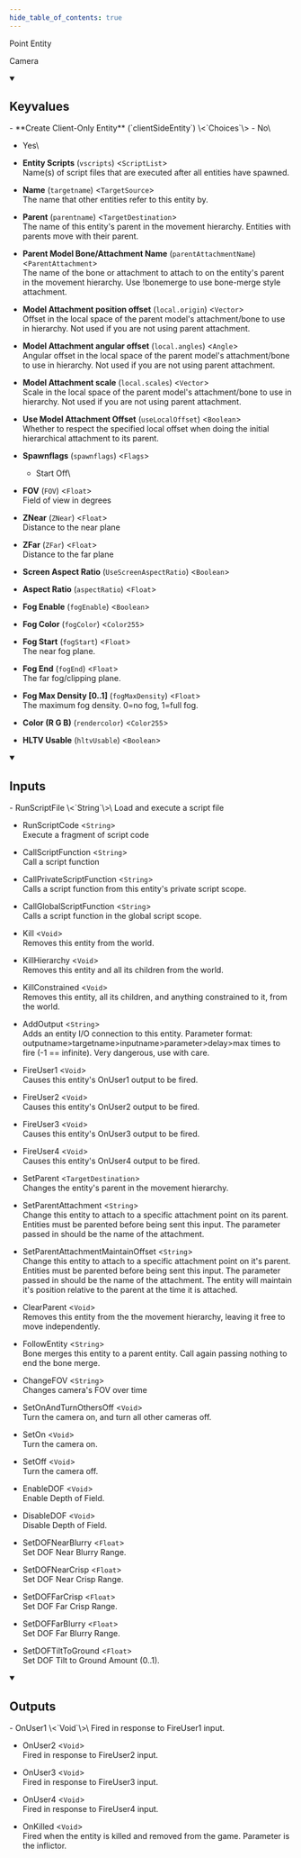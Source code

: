 ```yaml
---
hide_table_of_contents: true
---
```


<!---
!!!!!!
THIS PAGE IS AUTOGENERATED FROM GAME FGD DEFINITIONS!
DO NOT EDIT MANUALLY!
!!!!!!

In order to make edits, you can make an annotation file in /fgd_dump_overrides
-->


Point Entity

Camera

<details open>
<summary><h2>Keyvalues</h2></summary>
- **Create Client-Only Entity** (`clientSideEntity`) \<`Choices`\>
  - No\
    
  - Yes\
    


- **Entity Scripts** (`vscripts`) \<`ScriptList`\>\
Name(s) of script files that are executed after all entities have spawned.

- **Name** (`targetname`) \<`TargetSource`\>\
The name that other entities refer to this entity by.

- **Parent** (`parentname`) \<`TargetDestination`\>\
The name of this entity's parent in the movement hierarchy. Entities with parents move with their parent.

- **Parent Model Bone/Attachment Name** (`parentAttachmentName`) \<`ParentAttachment`\>\
The name of the bone or attachment to attach to on the entity's parent in the movement hierarchy. Use !bonemerge to use bone-merge style attachment.

- **Model Attachment position offset** (`local.origin`) \<`Vector`\>\
Offset in the local space of the parent model's attachment/bone to use in hierarchy. Not used if you are not using parent attachment.

- **Model Attachment angular offset** (`local.angles`) \<`Angle`\>\
Angular offset in the local space of the parent model's attachment/bone to use in hierarchy. Not used if you are not using parent attachment.

- **Model Attachment scale** (`local.scales`) \<`Vector`\>\
Scale in the local space of the parent model's attachment/bone to use in hierarchy. Not used if you are not using parent attachment.

- **Use Model Attachment Offset** (`useLocalOffset`) \<`Boolean`\>\
Whether to respect the specified local offset when doing the initial hierarchical attachment to its parent.

- **Spawnflags** (`spawnflags`) \<`Flags`\>
  - Start Off\
    


- **FOV** (`FOV`) \<`Float`\>\
Field of view in degrees

- **ZNear** (`ZNear`) \<`Float`\>\
Distance to the near plane

- **ZFar** (`ZFar`) \<`Float`\>\
Distance to the far plane

- **Screen Aspect Ratio** (`UseScreenAspectRatio`) \<`Boolean`\>

- **Aspect Ratio** (`aspectRatio`) \<`Float`\>

- **Fog Enable** (`fogEnable`) \<`Boolean`\>

- **Fog Color** (`fogColor`) \<`Color255`\>

- **Fog Start** (`fogStart`) \<`Float`\>\
The near fog plane.

- **Fog End** (`fogEnd`) \<`Float`\>\
The far fog/clipping plane.

- **Fog Max Density [0..1]** (`fogMaxDensity`) \<`Float`\>\
The maximum fog density. 0=no fog, 1=full fog.

- **Color (R G B)** (`rendercolor`) \<`Color255`\>

- **HLTV Usable** (`hltvUsable`) \<`Boolean`\>


 </details>
<details open>
<summary><h2>Inputs</h2></summary>
- RunScriptFile \<`String`\>\
Load and execute a script file

- RunScriptCode \<`String`\>\
Execute a fragment of script code

- CallScriptFunction \<`String`\>\
Call a script function

- CallPrivateScriptFunction \<`String`\>\
Calls a script function from this entity's private script scope.

- CallGlobalScriptFunction \<`String`\>\
Calls a script function in the global script scope.

- Kill \<`Void`\>\
Removes this entity from the world.

- KillHierarchy \<`Void`\>\
Removes this entity and all its children from the world.

- KillConstrained \<`Void`\>\
Removes this entity, all its children, and anything constrained to it, from the world.

- AddOutput \<`String`\>\
Adds an entity I/O connection to this entity. Parameter format: outputname&gt;targetname>inputname&gt;parameter&gt;delay&gt;max times to fire (-1 == infinite). Very dangerous, use with care.

- FireUser1 \<`Void`\>\
Causes this entity's OnUser1 output to be fired.

- FireUser2 \<`Void`\>\
Causes this entity's OnUser2 output to be fired.

- FireUser3 \<`Void`\>\
Causes this entity's OnUser3 output to be fired.

- FireUser4 \<`Void`\>\
Causes this entity's OnUser4 output to be fired.

- SetParent \<`TargetDestination`\>\
Changes the entity's parent in the movement hierarchy.

- SetParentAttachment \<`String`\>\
Change this entity to attach to a specific attachment point on its parent. Entities must be parented before being sent this input. The parameter passed in should be the name of the attachment.

- SetParentAttachmentMaintainOffset \<`String`\>\
Change this entity to attach to a specific attachment point on it's parent. Entities must be parented before being sent this input. The parameter passed in should be the name of the attachment. The entity will maintain it's position relative to the parent at the time it is attached.

- ClearParent \<`Void`\>\
Removes this entity from the the movement hierarchy, leaving it free to move independently.

- FollowEntity \<`String`\>\
Bone merges this entity to a parent entity. Call again passing nothing to end the bone merge.

- ChangeFOV \<`String`\>\
Changes camera's FOV over time

- SetOnAndTurnOthersOff \<`Void`\>\
Turn the camera on, and turn all other cameras off.

- SetOn \<`Void`\>\
Turn the camera on.

- SetOff \<`Void`\>\
Turn the camera off.

- EnableDOF \<`Void`\>\
Enable Depth of Field.

- DisableDOF \<`Void`\>\
Disable Depth of Field.

- SetDOFNearBlurry \<`Float`\>\
Set DOF Near Blurry Range.

- SetDOFNearCrisp \<`Float`\>\
Set DOF Near Crisp Range.

- SetDOFFarCrisp \<`Float`\>\
Set DOF Far Crisp Range.

- SetDOFFarBlurry \<`Float`\>\
Set DOF Far Blurry Range.

- SetDOFTiltToGround \<`Float`\>\
Set DOF Tilt to Ground Amount (0..1).


 </details>
<details open>
<summary><h2>Outputs</h2></summary>
- OnUser1 \<`Void`\>\
Fired in response to FireUser1 input.

- OnUser2 \<`Void`\>\
Fired in response to FireUser2 input.

- OnUser3 \<`Void`\>\
Fired in response to FireUser3 input.

- OnUser4 \<`Void`\>\
Fired in response to FireUser4 input.

- OnKilled \<`Void`\>\
Fired when the entity is killed and removed from the game. Parameter is the inflictor.


 </details>